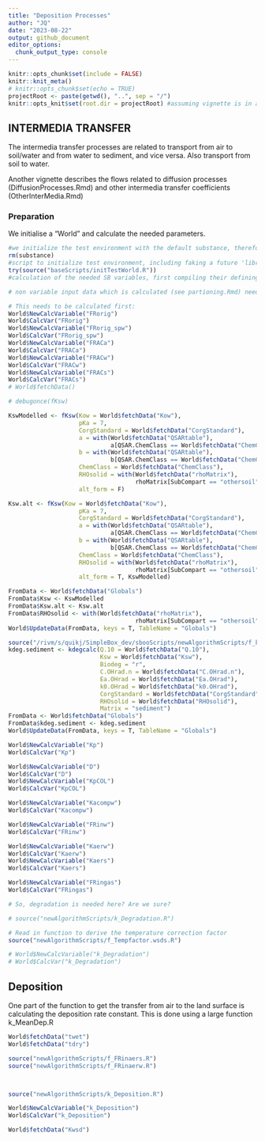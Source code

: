 ```yaml
---
title: "Deposition Processes"
author: "JQ"
date: "2023-08-22"
output: github_document
editor_options: 
  chunk_output_type: console
---
```


```r
knitr::opts_chunk$set(include = FALSE)
knitr::knit_meta()
# knitr::opts_chunk$set(echo = TRUE)
projectRoot <- paste(getwd(), "..", sep = "/")
knitr::opts_knit$set(root.dir = projectRoot) #assuming vignette is in a direct subfolder of the project
```

## INTERMEDIA TRANSFER

The intermedia transfer processes are related to transport from air to soil/water and from water to sediment, and vice versa. Also transport from soil to water.

Another vignette describes the flows related to diffusion processes (DiffusionProcesses.Rmd) and other intermedia transfer coefficients (OtherInterMedia.Rmd)

### Preparation

We initialise a "World" and calculate the needed parameters.

```r
#we initialize the test environment with the default substance, therefor we remove possible earlier value
rm(substance)
#script to initialize test environment, including faking a future 'library(sboo)'
try(source("baseScripts/initTestWorld.R"))
#calculation of the needed SB variables, first compiling their defining functions

# non variable input data which is calculated (see partioning.Rmd) needs to be available before you can proceed

# This needs to be calculated first:
World$NewCalcVariable("FRorig")
World$CalcVar("FRorig")
World$NewCalcVariable("FRorig_spw")
World$CalcVar("FRorig_spw")
World$NewCalcVariable("FRACa")
World$CalcVar("FRACa")
World$NewCalcVariable("FRACw")
World$CalcVar("FRACw")
World$NewCalcVariable("FRACs")
World$CalcVar("FRACs")
# World$fetchData()

# debugonce(fKsw)

KswModelled <- fKsw(Kow = World$fetchData("Kow"), 
                    pKa = 7, 
                    CorgStandard = World$fetchData("CorgStandard"), 
                    a = with(World$fetchData("QSARtable"), 
                             a[QSAR.ChemClass == World$fetchData("ChemClass")]), 
                    b = with(World$fetchData("QSARtable"), 
                             b[QSAR.ChemClass == World$fetchData("ChemClass")]), 
                    ChemClass = World$fetchData("ChemClass"),
                    RHOsolid = with(World$fetchData("rhoMatrix"),
                                    rhoMatrix[SubCompart == "othersoil"]),
                    alt_form = F)

Ksw.alt <- fKsw(Kow = World$fetchData("Kow"), 
                    pKa = 7, 
                    CorgStandard = World$fetchData("CorgStandard"), 
                    a = with(World$fetchData("QSARtable"), 
                             a[QSAR.ChemClass == World$fetchData("ChemClass")]), 
                    b = with(World$fetchData("QSARtable"), 
                             b[QSAR.ChemClass == World$fetchData("ChemClass")]), 
                    ChemClass = World$fetchData("ChemClass"),
                    RHOsolid = with(World$fetchData("rhoMatrix"),
                                    rhoMatrix[SubCompart == "othersoil"]),
                    alt_form = T, KswModelled)

FromData <- World$fetchData("Globals")
FromData$Ksw <- KswModelled
FromData$Ksw.alt <- Ksw.alt
FromData$RHOsolid <- with(World$fetchData("rhoMatrix"),
                                    rhoMatrix[SubCompart == "othersoil"])
World$UpdateData(FromData, keys = T, TableName = "Globals")

source("/rivm/s/quikj/SimpleBox_dev/sbooScripts/newAlgorithmScripts/f_kdegcalc.R")
kdeg.sediment <- kdegcalc(Q.10 = World$fetchData("Q.10"), 
                          Ksw = World$fetchData("Ksw"), 
                          Biodeg = "r", 
                          C.OHrad.n = World$fetchData("C.OHrad.n"), 
                          Ea.OHrad = World$fetchData("Ea.OHrad"), 
                          k0.OHrad = World$fetchData("k0.OHrad"),
                          CorgStandard = World$fetchData("CorgStandard"), 
                          RHOsolid = World$fetchData("RHOsolid"),
                          Matrix = "sediment")
FromData <- World$fetchData("Globals")
FromData$kdeg.sediment <- kdeg.sediment
World$UpdateData(FromData, keys = T, TableName = "Globals")

World$NewCalcVariable("Kp")
World$CalcVar("Kp")

World$NewCalcVariable("D")
World$CalcVar("D")
World$NewCalcVariable("KpCOL")
World$CalcVar("KpCOL")

World$NewCalcVariable("Kacompw")
World$CalcVar("Kacompw")

World$NewCalcVariable("FRinw")
World$CalcVar("FRinw")

World$NewCalcVariable("Kaerw")
World$CalcVar("Kaerw")
World$NewCalcVariable("Kaers")
World$CalcVar("Kaers")

World$NewCalcVariable("FRingas")
World$CalcVar("FRingas")

# So, degradation is needed here? Are we sure?

# source("newAlgorithmScripts/k_Degradation.R")

# Read in function to derive the temperature correction factor
source("newAlgorithmScripts/f_Tempfactor.wsds.R")

# World$NewCalcVariable("k_Degradation")
# World$CalcVar("k_Degradation")

```

## Deposition

One part of the function to get the transfer from air to the land surface is calculating the deposition rate constant. This is done using a large function k_MeanDep.R

```r

World$fetchData("twet")
World$fetchData("tdry")

source("newAlgorithmScripts/f_FRinaers.R")
source("newAlgorithmScripts/f_FRinaerw.R")



source("newAlgorithmScripts/k_Deposition.R")

World$NewCalcVariable("k_Deposition")
World$CalcVar("k_Deposition")

World$fetchData("Kwsd")



```
